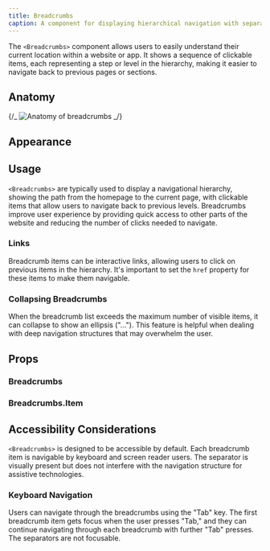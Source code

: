 ```yaml
---
title: Breadcrumbs
caption: A component for displaying hierarchical navigation with separators.
---
```


The `<Breadcrumbs>` component allows users to easily understand their current location within a website or app. It shows a sequence of clickable items, each representing a step or level in the hierarchy, making it easier to navigate back to previous pages or sections.

## Anatomy

{/_ <Image
  src="/breadcrumbs/breadcrumbs-anatomy.jpg"
  alt="Anatomy of breadcrumbs"  
  width={800}
  height={550}
  className="mx-auto block"
/> _/}

## Appearance

## Usage

`<Breadcrumbs>` are typically used to display a navigational hierarchy, showing the path from the homepage to the current page, with clickable items that allow users to navigate back to previous levels. Breadcrumbs improve user experience by providing quick access to other parts of the website and reducing the number of clicks needed to navigate.

<ComponentDemo file="./breadcrumbs-appearance.demo.tsx" />

### Links

Breadcrumb items can be interactive links, allowing users to click on previous items in the hierarchy. It's important to set the `href` property for these items to make them navigable.

<ComponentDemo file="./breadcrumbs-with-links.demo.tsx" />

### Collapsing Breadcrumbs

When the breadcrumb list exceeds the maximum number of visible items, it can collapse to show an ellipsis ("..."). This feature is helpful when dealing with deep navigation structures that may overwhelm the user.

<ComponentDemo file="./breadcrumbs-collapsing.demo.tsx" />

## Props

### Breadcrumbs

<PropsTable component={title} />

### Breadcrumbs.Item

<PropsTable component="BreadcrumbsItem" />

## Accessibility Considerations

`<Breadcrumbs>` is designed to be accessible by default. Each breadcrumb item is navigable by keyboard and screen reader users. The separator is visually present but does not interfere with the navigation structure for assistive technologies.

### Keyboard Navigation

Users can navigate through the breadcrumbs using the "Tab" key. The first breadcrumb item gets focus when the user presses "Tab," and they can continue navigating through each breadcrumb with further "Tab" presses. The separators are not focusable.
